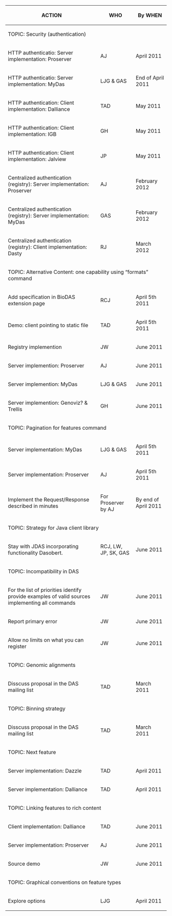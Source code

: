 {|border="1" cellpadding="2" style="border-collapse: separate; border-spacing: 0; border-width: 1px; border-style: solid; border-color: #000; padding: 0"
|- style="background:silver"
! ACTION
! WHO
! By WHEN
|-  style="background:#ffdead;"
| colspan="3" | TOPIC: Security (authentication)
|-
| HTTP authenticatio: Server implementation: Proserver
| AJ
| April 2011
|-
| HTTP authenticatio: Server implementation: MyDas
| LJG & GAS
| End of April 2011
|-
| HTTP authentication: Client implementation: Dalliance
| TAD
| May 2011
|-
| HTTP authentication: Client implementation: IGB
| GH
| May 2011
|-
| HTTP authentication: Client implementation: Jalview
| JP
| May 2011
|-
| Centralized authentication (registry): Server implementation: Proserver 
| AJ
| February 2012
|-
| Centralized authentication (registry): Server implementation: MyDas 
| GAS
| February 2012
|-
| Centralized authentication (registry): Client implementation: Dasty 
| RJ
| March 2012
|-  style="background:#ffdead;"
| colspan="3" | TOPIC: Alternative Content: one capability using “formats” command
|-
| Add specification in BioDAS extension page
| RCJ
| April 5th 2011
|-
| Demo: client pointing to static file
| TAD
| April 5th 2011
|-
| Registry implemention
| JW
| June 2011
|-
| Server implemention: Proserver
| AJ
| June 2011
|-
| Server implemention: MyDas
| LJG & GAS
| June 2011
|-
| Server implemention: Genoviz? & Trellis
| GH
| June 2011
|-  style="background:#ffdead;"
| colspan="3" | TOPIC: Pagination for features command
|-
| Server implementation: MyDas
| LJG & GAS
| April 5th 2011
|-
| Server implementation: Proserver
| AJ
| April 5th 2011
|-
| Implement the Request/Response described in minutes
| For Proserver by AJ
| By end of April 2011
|-  style="background:#ffdead;"
| colspan="3" | TOPIC: Strategy for Java client library
|-
| Stay with JDAS incorporating functionality Dasobert.
| RCJ, LW, JP, SK, GAS
| June 2011
|-  style="background:#ffdead;"
| colspan="3" | TOPIC: Incompatibility in DAS
|-
| For the list of priorities identify provide examples of valid sources implementing all commands
| JW
| June 2011
|-
| Report primary error
| JW
| June 2011
|-
| Allow no limits on what you can register
| JW
| June 2011
|-  style="background:#ffdead;"
| colspan="3" | TOPIC: Genomic alignments
|-
| Disscuss proposal in the DAS mailing list
| TAD
| March 2011
|-  style="background:#ffdead;"
| colspan="3" | TOPIC: Binning strategy
|-
| Disscuss proposal in the DAS mailing list
| TAD
| March 2011
|-  style="background:#ffdead;"
| colspan="3" | TOPIC: Next feature
|-
| Server implementation: Dazzle
| TAD
| April 2011
|-
| Server implementation: Dalliance
| TAD
| April 2011
|-  style="background:#ffdead;"
| colspan="3" | TOPIC: Linking features to rich content
|-
| Client implementation: Dalliance
| TAD
| June 2011
|-
| Server implementation: Proserver
| AJ
| June 2011
|-
| Source demo
| JW
| June 2011
|-  style="background:#ffdead;"
| colspan="3" | TOPIC: Graphical conventions on feature types
|-
| Explore options
| LJG
| April 2011
|}